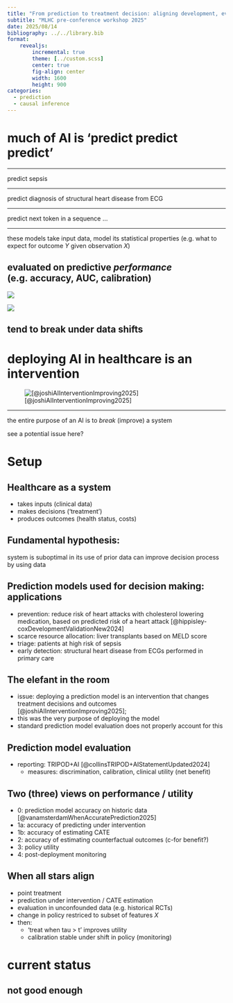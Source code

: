 ```yaml
---
title: "From prediction to treatment decision: aligning development, evaluation and monitoring"
subtitle: "MLHC pre-conference workshop 2025"
date: 2025/08/14
bibliography: ../../library.bib
format:
    revealjs:
        incremental: true
        theme: [../custom.scss]
        center: true
        fig-align: center
        width: 1600
        height: 900
categories:
  - prediction
  - causal inference
---
```


# much of AI is 'predict predict predict'

---

predict sepsis

---

predict diagnosis of structural heart disease from ECG

---

predict next token in a sequence ...

---

these models take input data, model its statistical properties (e.g. what to expect for outcome $Y$ given observation $X$)

## evaluated on predictive *performance* (e.g. accuracy, AUC, calibration)

:::{layout-ncol=2}

![](figs/tripod_ai.png)

![](figs/probast_ai.png)

:::

## tend to break under data shifts

# deploying AI in healthcare is an intervention

![[@joshiAIInterventionImproving2025]](figs/aiasintervention-paper.png)

---

the entire purpose of an AI is to *break* (improve) a system 

see a potential issue here?


# Setup

## Healthcare as a system

- takes inputs (clinical data)
- makes decisions ('treatment')
- produces outcomes (health status, costs)

:::{.callout-tip}

## Fundamental hypothesis:

system is suboptimal in its use of prior data
can improve decision process by using data

:::

## Prediction models used for decision making: applications

- prevention: reduce risk of heart attacks with cholesterol lowering medication, based on predicted risk of a heart attack [@hippisley-coxDevelopmentValidationNew2024]
- scarce resource allocation: liver transplants based on MELD score
- triage: patients at high risk of sepsis
- early detection: structural heart disease from ECGs performed in primary care
<!-- todo: add ref -->

## The elefant in the room

- issue: deploying a prediction model is an intervention that changes treatment decisions and outcomes [@joshiAIInterventionImproving2025]; 
- this was the very purpose of deploying the model
- standard prediction model evaluation does not properly account for this

## Prediction model evaluation

- reporting: TRIPOD+AI [@collinsTRIPOD+AIStatementUpdated2024]
  - measures: discrimination, calibration, clinical utility (net benefit)

## Two (three) views on performance / utility

- 0: prediction model accuracy on historic data [@vanamsterdamWhenAccuratePrediction2025]
- 1a: accuracy of predicting under intervention
- 1b: accuracy of estimating CATE 
- 2: accuracy of estimating counterfactual outcomes (c-for benefit?)
- 3: policy utility
- 4: post-deployment monitoring

## When all stars align

- point treatment
- prediction under intervention / CATE estimation
- evaluation in unconfounded data (e.g. historical RCTs)
- change in policy restriced to subset of features $X$
- then:
  - 'treat when tau > t' improves utility
  - calibration stable under shift in policy (monitoring)

# current status

## not good enough
